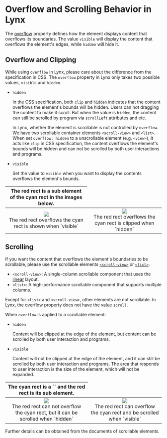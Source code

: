# Overflow and Scrolling Behavior in Lynx

The [overflow](/api/css/properties/overflow) property defines how the element displays content that overflows its boundaries.
The value `visible` will display the content that overflows the element's edges, while `hidden` will hide it.

## Overflow and Clipping

While using `overflow` in Lynx, please care about the difference from the specification in CSS. The `overflow` property in Lynx only takes two possible values, `visible` and `hidden`.

- `hidden`

  In the CSS specification, both `clip` and `hidden` indicates that the content overflows the element's bounds will be hidden. Users can not dragging the content to make it scroll.
  But when the value is `hidden`, the content can still be scrolled by program via `scrollLeft` attributes and etc.

  In Lynx, whether the element is scrollable is not controlled by `overflow`. We have two scrollable container elements `<scroll-view>` and `<list>`. When set `overflow: hidden` to a
  unscrollable element (e.g. `<view>`), it acts like `clip` in CSS specification, the content overflows the element's bounds will be hidden and can not be scrolled by both user interactions and programs.

- `visible`

  Set the value to `visible` when you want to display the contents overflows the element's bounds.

<table
  rules="none"
  align="center"
  width="100%"
  style={{ tableLayout: 'fixed' }}
>
  <thead align="center">
    <th colSpan={2}>
      <span style={{ fontWeight: 'bold' }}>
        The red rect is a sub element of the cyan rect in the images below.
      </span>
    </th>
  </thead>
  <tr style={{ height: '275px' }}>
    <td style={{ padding: '15px' }}>
      <center>
        <img
          src="/assets/doc/style-guide-overflow-visible.png"
          style={{ width: '70%', aspectRatio: '1/1' }}
        />
        <br />
        <span>
          The red rect overflows the cyan rect is shown when `visible`
        </span>
      </center>
    </td>
    <td style={{ padding: '15px' }}>
      <center>
        <img
          src="/assets/doc/style-guide-overflow-hidden.png"
          style={{ width: '70%', aspectRatio: '1/1' }}
        />
        <br />
        <span>
          The red rect overflows the cyan rect is clipped when `hidden`
        </span>
      </center>
    </td>
  </tr>
</table>

## Scrolling

If you want the content that overflows the element's boundaries to be scrollable, please use the scrollable elements [`<scroll-view>`](/api/elements/built-in/scroll-view) or [`<list>`](/api/elements/built-in/scroll-view).

- `<scroll-view>`: A single-column scrollable component that uses the [linear](guide/ui/layout/linear-layout.mdx) layout.
- `<list>`: A high-performance scrollable component that supports multiple columns.

Except for `<list>` and `<scroll-view>`, other elements are not scrollable. In Lynx, the overflow property does not have the value `scroll`.

When `overflow` is applied to a scrollable element:

- `hidden`

  Content will be clipped at the edge of the element, but content can be scrolled by both user interaction and programs.

- `visible`

  Content will not be clipped at the edge of the element, and it can still be scrolled by both user interaction and programs. The area that responds to user interaction is the size of the element, which will not be expanded.

<table
  rules="none"
  align="center"
  width="100%"
  style={{ tableLayout: 'fixed' }}
>
  <thead>
    <th colSpan={2}>
      <span style={{ fontWeight: 'bold' }}>
        The cyan rect is a `<scroll-view>` and the red rect is its sub element.
      </span>
    </th>
  </thead>
  <tr style={{ height: '275px' }}>
    <td style={{ padding: '15px' }}>
      <center>
        <img
          src="/assets/doc/style-guide-scroll-hidden.gif"
          style={{ width: '70%', aspectRatio: '1/1' }}
        />
        <br />
        <span>The red rect can not overflow the cyan rect, but it can be scrolled when `hidden`</span>
      </center>
    </td>
    <td style={{ padding: '15px' }}>
      <center>
        <img
          src="/assets/doc/style-guide-scroll-visible.gif"
          style={{ width: '70%', aspectRatio: '1/1' }}
        />
        <br />
        <span>The red rect can overflow the cyan rect and be scrolled when `visible`</span>
      </center>
    </td>
  </tr>
</table>

Further details can be obtained from the documents of scrollable elements.
